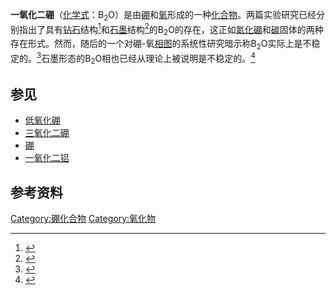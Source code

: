 {{chembox
| verifiedrevid = 450711461
| ImageFile = 
| ImageSize = 
| IUPACName = Boron(I) oxide
| OtherNames = Diboron monoxide
| Section1 = {{Chembox Identifiers
| CASNo_Ref = {{cascite|correct|??}}
| CASNo = 12045-60-2
| PubChem = 
| SMILES = }}
| Section2 = {{Chembox Properties
| Formula = B<sub>2</sub>O
| MolarMass = 37.621 
| Appearance = 
| Density = 
| MeltingPt = 
| BoilingPt = 
| Solubility = }}
| Section3 = {{Chembox Hazards
| MainHazards = 
| FlashPt = 
| Autoignition = }}
}}
'''一氧化二硼'''（[[化学式|化学式]]：B<sub>2</sub>O）是由[[硼|硼]]和[[氧|氧]]形成的一种[[化合物|化合物]]。两篇实验研究已经分别指出了具有[[钻石|钻石]]结构<ref>
{{cite journal
 |last1=Endo |first1=T.
 |last2=Sato |first2=T.
 |last3=Shimada |first3=M.
 |year=1987
 |title=High-pressure synthesis of B<sub>2</sub>O with diamond-like structure
 |url=https://archive.org/details/sim_journal-of-materials-science-letters_1987-06_6_6/page/683 |journal=[[Journal_of_Materials_Science_Letters|Journal of Materials Science Letters]]
 |volume=6 |issue=6 |pages=683
 |doi=10.1007/BF01770925
}}</ref>和[[石墨|石墨]]结构<ref>
{{cite journal
 |last1   = Hall
 |first1  = H. T.
 |last2   = Compton
 |first2  = L. A.
 |year    = 1965
 |title   = Group IV Analogs and High Pressure, High Temperature Synthesis of B<sub>2</sub>O
 |url     = http://67.50.46.175/pdf/19650231.pdf
 |journal = [[Inorganic_Chemistry_(journal)|Inorganic Chemistry]]
 |volume  = 4
 |issue   = 8
 |pages   = 1213
 |doi     = 10.1021/ic50030a027
}}{{dead link|date=2017年11月 |bot=InternetArchiveBot |fix-attempted=yes }}</ref>的B<sub>2</sub>O的存在，这正如[[氮化硼|氮化硼]]和[[碳|碳]]固体的两种存在形式。然而，随后的一个对硼-氧[[相图|相图]]的系统性研究暗示称B<sub>2</sub>O实际上是不稳定的。<ref>
{{cite journal
 |last1=Solozhenko |first1=V. L.
 |last2=Kurakevych |first2=O. O.
 |last3=Turkevich |first3=V. Z.
 |last4=Turkevich |first4=D. V.
 |title=Phase Diagram of the B−B<sub>2</sub>O<sub>2</sub> System at 5 GPa: Experimental and Theoretical Studies
 |year=2008
 |journal=[[Journal_of_Physical_Chemistry_B|Journal of Physical Chemistry B]]
 |volume=112 |issue=21 |pages=6683–7
 |doi=10.1021/jp800625s
 |pmid=18457447
}}</ref>石墨形态的B<sub>2</sub>O相也已经从理论上被说明是不稳定的。<ref>
{{cite journal
 |last1=Grumbach |first1=M.
 |last2=Sankey |first2=O.
 |last3=McMillan |first3=P.
 |title=Properties of B<sub>2</sub>O: An unsymmetrical analog of carbon
 |year=1995
 |journal=[[Physical_Review_B|Physical Review B]]
 |volume=52 |issue=22 |pages=15807
 |bibcode=1995PhRvB..5215807G
 |doi=10.1103/PhysRevB.52.15807
}}</ref>

==参见==
* [[低氧化硼|低氧化硼]]
* [[三氧化二硼|三氧化二硼]]
* [[硼|硼]]
* [[一氧化二铝|一氧化二铝]]

==参考资料==
{{reflist}}
{{硼化合物}}
{{氧化物}}
{{无机化合物小作品}}
[[Category:硼化合物|Category:硼化合物]]
[[Category:氧化物|Category:氧化物]]